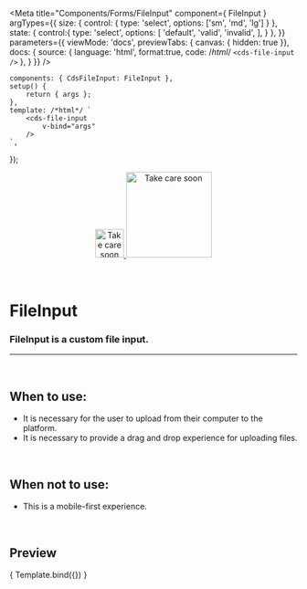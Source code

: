 
<Meta
	title="Components/Forms/FileInput"
	component={ FileInput }
	argTypes={{
		size: { control: { type: 'select', options: ['sm', 'md', 'lg'] } },
		state: {
			control:{
				type: 'select',
				options: [
					'default',
					'valid',
					'invalid',
				],
			}
		},
	}}
	parameters={{
		viewMode: 'docs',
		previewTabs: { canvas: { hidden: true }},
		docs: {
			source: {
				language: 'html',
				format:true,
				code: /*html*/ 
`<cds-file-input />`
			},
		}
	}}
/>

	components: { CdsFileInput: FileInput },
	setup() {
		return { args };
	},
	template: /*html*/ `
		<cds-file-input
			v-bind="args" 
		/>
	`,
});

<div align="center" style={{display: 'flex'}}>
    <a href="https://rahulaher.netlify.app">
        <img src="https://rahulaher.netlify.app/img/logo/glyph-black-colored.svg" alt="Take care soon" width="50" />
        <img src="https://rahulaher.netlify.app/img/logo/word-black-colored.svg" alt="Take care soon" width="150" />
    </a>
</div>

<br />
<br />

# FileInput

### FileInput is a custom file input.
---
<br />

## When to use:
- It is necessary for the user to upload from their computer to the platform.
- It is necessary to provide a drag and drop experience for uploading files.

<br />

## When not to use:
- This is a mobile-first experience.

<br />

## Preview

<Canvas>
	<Story
		name="FileInput"
	>
		{ Template.bind({}) }
	</Story>
</Canvas>

<ArgsTable story="FileInput" />